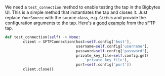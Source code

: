 We need a `test_connection` method to enable testing the tap in the Bigbytes UI. This is a simple method that instantiates the tap and closes it. Just replace `YourSource` with the source class, e.g. `GitHub` and provide the configuration arguments to the tap. Here's a [good example](https://github.com/digitranslab/bigbytes/blob/master/bigbytes_integrations/bigbytes_integrations/sources/sftp/__init__.py#L28-L35) from the sFTP tap.

```python
def test_connection(self) -> None:
        client = SFTPConnection(host=self.config['host'],
                                username=self.config['username'],
                                password=self.config['password'],
                                private_key_file=self.config.get(
                                    'private_key_file'),
                                port=self.config['port'])
        client.close()
```
